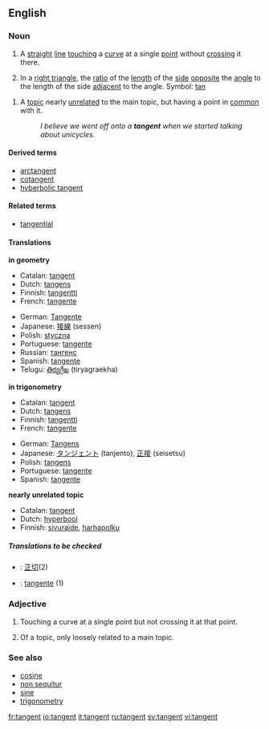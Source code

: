 ==English==

===Noun===
{{en-noun}}

# {{geometry}} A [[straight]] [[line]] [[touching]] a [[curve]] at a single [[point]] without [[crossing]] it there.
# {{trigonometry}} In a [[right triangle]], the [[ratio]] of the [[length]] of the [[side]] [[opposite]] the [[angle]] to the length of the side [[adjacent]] to the angle. Symbol: [[tan]]
<!--This definition equivalent to the one above; it does not define a new sense of the word
#{{mathematics}} The ratio of the [[sine]] to the [[cosine]], in either the [[real]] or [[complex]] [[number]]s.-->
# A [[topic]] nearly [[unrelated]] to the main topic, but having a point in [[common]] with it.
#:''I believe we went off onto a '''tangent''' when we started talking about unicycles.''

====Derived terms====
*[[arctangent]]
*[[cotangent]]
*[[hyberbolic tangent]]

====Related terms====
*[[tangential]]

====Translations====
'''in geometry'''
{{top}}
*Catalan: [[tangent]]
*Dutch: [[tangens]]
*Finnish: [[tangentti]]
*French: [[tangente]] {{f}}
{{mid}}
*German: [[Tangente]] {{f}}
*Japanese: [[接線]] (sessen)
*Polish: [[styczna]] {{f}}
*Portuguese: [[tangente]] {{f}}
*Russian: [[тангенс]]
*Spanish: [[tangente]] {{f}}
*Telugu: [[తిర్యగ్రేఖ]] (tiryagraekha)
{{bottom}}

'''in trigonometry'''
{{top}}
*Catalan: [[tangent]]
*Dutch: [[tangens]]
*Finnish: [[tangentti]]
*French: [[tangente]] {{f}}
{{mid}}
*German: [[Tangens]] {{m}}
*Japanese: [[タンジェント]] (tanjento), [[正接]] (seisetsu)
*Polish: [[tangens]] {{f}}
*Portuguese: [[tangente]] {{f}}
*Spanish: [[tangente]] {{f}}
{{bottom}}

'''nearly unrelated topic'''
{{top}}
*Catalan: [[tangent]]
*Dutch: [[hyperbool]] {{f}}
*Finnish: [[sivuraide]], [[harhapolku]]
{{mid}}
{{bottom}}

=====Translations to be checked=====
{{checktrans}}
<!--Remove this section once all of the translations below have been moved into the tables above.-->
*{{ttbc|Chinese}}: [[正切]](2)
*{{ttbc|Italian}}: [[tangente]] {{f}} (1)

===Adjective===
{{en-adj-notcomp}}

# {{geometry}} Touching a curve at a single point but not crossing it at that point.
# Of a topic, only loosely related to a main topic.

===See also===
*[[cosine]]
*[[non sequitur]]
*[[sine]]
*[[trigonometry]]

[[fr:tangent]]
[[io:tangent]]
[[it:tangent]]
[[ru:tangent]]
[[sv:tangent]]
[[vi:tangent]]